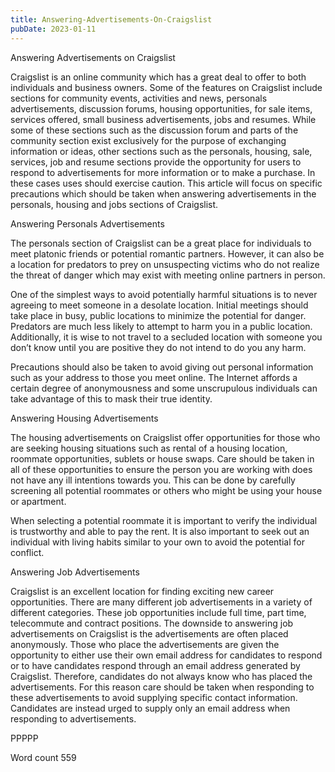 ```yaml
---
title: Answering-Advertisements-On-Craigslist
pubDate: 2023-01-11
---
```


Answering Advertisements on Craigslist

Craigslist is an online community which has a great deal to offer to both individuals and business owners. Some of the features on Craigslist include sections for community events, activities and news, personals advertisements, discussion forums, housing opportunities, for sale items, services offered, small business advertisements, jobs and resumes. While some of these sections such as the discussion forum and parts of the community section exist exclusively for the purpose of exchanging information or ideas, other sections such as the personals, housing, sale, services, job and resume sections provide the opportunity for users to respond to advertisements for more information or to make a purchase. In these cases uses should exercise caution. This article will focus on specific precautions which should be taken when answering advertisements in the personals, housing and jobs sections of Craigslist. 

Answering Personals Advertisements

The personals section of Craigslist can be a great place for individuals to meet platonic friends or potential romantic partners. However, it can also be a location for predators to prey on unsuspecting victims who do not realize the threat of danger which may exist with meeting online partners in person. 

One of the simplest ways to avoid potentially harmful situations is to never agreeing to meet someone in a desolate location. Initial meetings should take place in busy, public locations to minimize the potential for danger. Predators are much less likely to attempt to harm you in a public location. Additionally, it is wise to not travel to a secluded location with someone you don’t know until you are positive they do not intend to do you any harm. 

Precautions should also be taken to avoid giving out personal information such as your address to those you meet online. The Internet affords a certain degree of anonymousness and some unscrupulous individuals can take advantage of this to mask their true identity. 

Answering Housing Advertisements

The housing advertisements on Craigslist offer opportunities for those who are seeking housing situations such as rental of a housing location, roommate opportunities, sublets or house swaps. Care should be taken in all of these opportunities to ensure the person you are working with does not have any ill intentions towards you. This can be done by carefully screening all potential roommates or others who might be using your house or apartment. 

When selecting a potential roommate it is important to verify the individual is trustworthy and able to pay the rent. It is also important to seek out an individual with living habits similar to your own to avoid the potential for conflict. 

Answering Job Advertisements

Craigslist is an excellent location for finding exciting new career opportunities. There are many different job advertisements in a variety of different categories. These job opportunities include full time, part time, telecommute and contract positions. The downside to answering job advertisements on Craigslist is the advertisements are often placed anonymously. Those who place the advertisements are given the opportunity to either use their own email address for candidates to respond or to have candidates respond through an email address generated by Craigslist. Therefore, candidates do not always know who has placed the advertisements. For this reason care should be taken when responding to these advertisements to avoid supplying specific contact information. Candidates are instead urged to supply only an email address when responding to advertisements. 

PPPPP

Word count 559